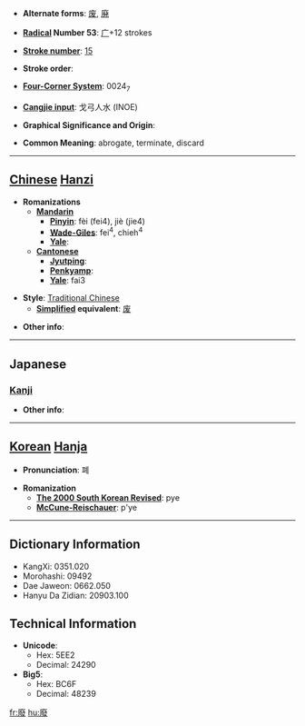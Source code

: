 * '''Alternate forms''': [[废]], [[廃]]

* '''[[Wiktionary:Chinese radical index| Radical]] Number 53''': [[Wiktionary:Chinese radical index 广|广]]+12 strokes

* '''[[Wiktionary:Chinese total strokes index|Stroke number]]''': [[Wiktionary:Chinese total strokes index 15|15]]

* '''Stroke order''': 

* '''[[Wiktionary:Chinese four corner index|Four-Corner System]]''': 0024<sub>7</sub>

* '''[[Wiktionary:Chinese Cangjie index|Cangjie input]]''': 戈弓人水 (INOE)

* '''Graphical Significance and Origin''': 

* '''Common Meaning''': abrogate, terminate, discard

----

== [[Chinese]] [[Hanzi]] ==

* '''Romanizations'''
** '''[[Mandarin]]'''
*** '''[[Pinyin]]''': fèi (fei4), jiè (jie4)
*** '''[[Wade-Giles]]''': fei<sup>4</sup>, chieh<sup>4</sup>
*** '''[[Yale]]''': 
** '''[[Cantonese]]'''
*** '''[[Jyutping]]''':
*** '''[[Penkyamp]]''': 
*** '''[[Yale]]''': fai3

* '''Style''': [[Traditional Chinese]] 
** '''[[Simplified Chinese|Simplified]] equivalent''': [[废]]

* '''Other info''': 

----

==Japanese==
===[[Kanji]]===
{{kanji|on readings=[[はい]] (hai)
|kun readings=[[すたれる]] (sutareru), [[ふす]] (fusu), [[おちる]] (ochiru)
}}

* '''Other info''':  

----

== [[Korean]] [[Hanja]] ==

* '''Pronunciation''': 폐

* '''Romanization'''
** '''[[The 2000 South Korean Revised Romanization|The 2000 South Korean Revised]]''': pye
** '''[[McCune-Reischauer]]''': p'ye

----

== Dictionary Information ==

* KangXi: 0351.020
* Morohashi: 09492
* Dae Jaweon: 0662.050
* Hanyu Da Zidian: 20903.100

== Technical Information ==

* '''Unicode''':
** Hex: 5EE2
** Decimal: 24290
* '''Big5''':
** Hex: BC6F
** Decimal: 48239

[[fr:廢]]
[[hu:廢]]